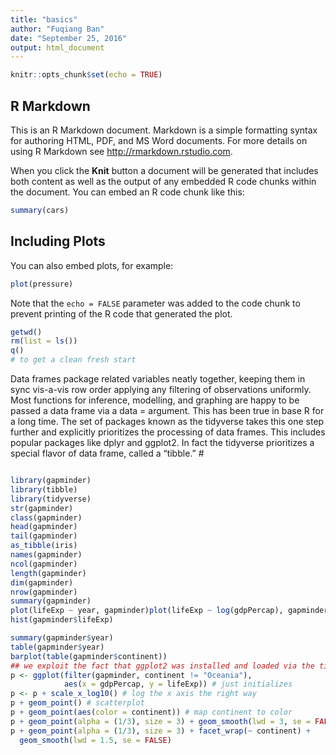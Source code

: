 ```yaml
---
title: "basics"
author: "Fuqiang Ban"
date: "September 25, 2016"
output: html_document
---
```


```r
knitr::opts_chunk$set(echo = TRUE)
```

## R Markdown

This is an R Markdown document. Markdown is a simple formatting syntax for authoring HTML, PDF, and MS Word documents. For more details on using R Markdown see <http://rmarkdown.rstudio.com>.

When you click the **Knit** button a document will be generated that includes both content as well as the output of any embedded R code chunks within the document. You can embed an R code chunk like this:

```r
summary(cars)
```

## Including Plots

You can also embed plots, for example:

```r
plot(pressure)
```


Note that the `echo = FALSE` parameter was added to the code chunk to prevent printing of the R code that generated the plot.
```r
getwd()
rm(list = ls())
q()
# to get a clean fresh start
```

Data frames package related variables neatly together,
keeping them in sync vis-a-vis row order
applying any filtering of observations uniformly.
Most functions for inference, modelling, and graphing are happy to be passed a data frame via a data = argument. This has been true in base R for a long time.
The set of packages known as the tidyverse takes this one step further and explicitly prioritizes the processing of data frames. This includes popular packages like dplyr and ggplot2. In fact the tidyverse prioritizes a special flavor of data frame, called a “tibble.”
# 
```r

```

```r
library(gapminder)
library(tibble)
library(tidyverse)
str(gapminder)
class(gapminder)
head(gapminder)
tail(gapminder)
as_tibble(iris)
names(gapminder)
ncol(gapminder)
length(gapminder)
dim(gapminder)
nrow(gapminder)
summary(gapminder)
plot(lifeExp ~ year, gapminder)plot(lifeExp ~ log(gdpPercap), gapminder)
hist(gapminder$lifeExp)
```
```r
summary(gapminder$year)
table(gapminder$year)
barplot(table(gapminder$continent))
## we exploit the fact that ggplot2 was installed and loaded via the tidyverse
p <- ggplot(filter(gapminder, continent != "Oceania"),
            aes(x = gdpPercap, y = lifeExp)) # just initializes
p <- p + scale_x_log10() # log the x axis the right way
p + geom_point() # scatterplot
p + geom_point(aes(color = continent)) # map continent to color
p + geom_point(alpha = (1/3), size = 3) + geom_smooth(lwd = 3, se = FALSE)
p + geom_point(alpha = (1/3), size = 3) + facet_wrap(~ continent) +
  geom_smooth(lwd = 1.5, se = FALSE)

```





